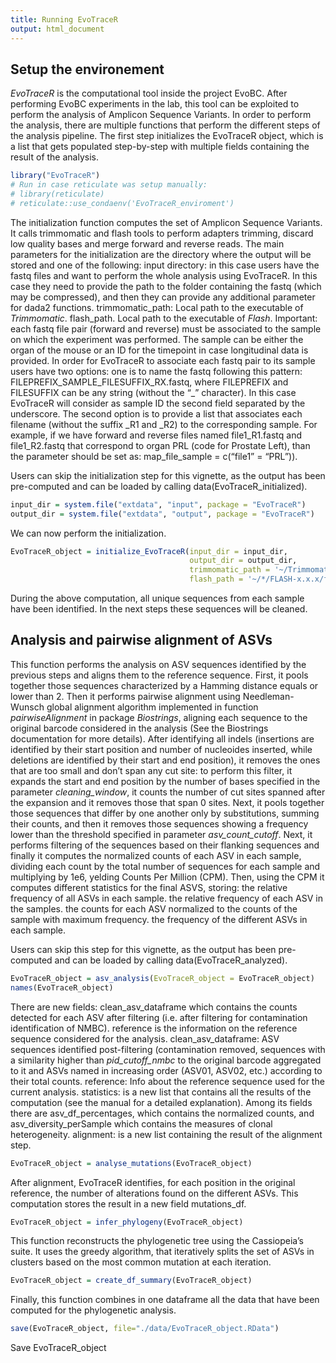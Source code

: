 ```yaml
---
title: Running EvoTraceR
output: html_document
---
```


## Setup the environement

*EvoTraceR* is the computational tool inside the project EvoBC. After performing EvoBC experiments in the lab, this tool can be exploited to perform the analysis of Amplicon Sequence Variants. 
In order to perform the analysis, there are multiple functions that perform the different steps of the analysis pipeline. 
The first step initializes the EvoTraceR object, which is a list that gets populated step-by-step with multiple fields containing the result of the analysis. 


```r
library("EvoTraceR")
# Run in case reticulate was setup manually:
# library(reticulate)
# reticulate::use_condaenv('EvoTraceR_enviroment')
```

The initialization function computes the set of Amplicon Sequence Variants.
It calls trimmomatic and flash tools to perform adapters trimming, discard low quality bases and merge forward and reverse reads.
The main parameters for the initialization are the directory where the output will be stored and one of the following: 
input directory: in this case users have the fastq files and want to perform the whole analysis using EvoTraceR. In this case they need to provide the path to the folder containing the fastq (which may be compressed), and then they can provide any additional parameter for dada2 functions. 
trimmomatic_path: Local path to the executable of *Trimmomatic*. 
flash_path. Local path to the executable of *Flash*.
Important: each fastq file pair (forward and reverse) must be associated to the sample on which the experiment was performed. The sample can be either the organ of the mouse or an ID for the timepoint in case longitudinal data is provided. 
In order for EvoTraceR to associate each fastq pair to its sample users have two options: 
one is to name the fastq following this pattern: FILEPREFIX_SAMPLE_FILESUFFIX_RX.fastq, where FILEPREFIX and FILESUFFIX can be any string (without the "_" character). In this case EvoTraceR will consider as sample ID the second field separated by the underscore. 
The second option is to provide a list that associates each filename (without the suffix _R1 and _R2) to the corresponding sample. For example, if we have forward and reverse files named file1_R1.fastq and file1_R2.fastq that correspond to organ PRL (code for Prostate Left), than the parameter should be set as: map_file_sample = c("file1" = "PRL")). 

Users can skip the initialization step for this vignette, as the output has been pre-computed and can be loaded by calling data(EvoTraceR_initialized). 

```r
input_dir = system.file("extdata", "input", package = "EvoTraceR")
output_dir = system.file("extdata", "output", package = "EvoTraceR")
```

We can now perform the initialization. 

```r
EvoTraceR_object = initialize_EvoTraceR(input_dir = input_dir, 
                                        output_dir = output_dir, 
                                        trimmomatic_path = '~/Trimmomatic 0.xx/trimmomatic-0.xx.jar',
                                        flash_path = '~/*/FLASH-x.x.x/flash')
```

During the above computation, all unique sequences from each sample have been identified. In the next steps these sequences will be cleaned.

## Analysis and pairwise alignment of ASVs

This function performs the analysis on ASV sequences identified by the previous steps and aligns them to the reference sequence.
First, it pools together those sequences characterized by a Hamming distance equals or lower than 2. 
Then it performs pairwise alignment using Needleman-Wunsch global alignment algorithm implemented in function *pairwiseAlignment*
in package *Biostrings*, aligning each sequence to the original barcode considered in the analysis 
(See the Biostrings documentation \href{https://www.rdocumentation.org/packages/Biostrings/versions/2.40.2/topics/pairwiseAlignment}{here} for more details).
After identifying all indels (insertions are identified by their start position and number of nucleoides inserted, while deletions are identified by their start and end position),
it removes the ones that are too small and don't span any cut site: to perform this filter, it expands the start and end position by the number of bases specified in the parameter *cleaning_window*,
it counts the number of cut sites spanned after the expansion and it removes those that span 0 sites.
Next, it pools together those sequences that differ by one another only by substitutions, summing their counts, and then it removes
those sequences showing a frequency lower than the threshold specified in parameter *asv_count_cutoff*.
Next, it performs filtering of the sequences based on their flanking sequences and finally it computes the normalized counts of each ASV in each sample,
dividing each count by the total number of sequences for each sample and multiplying by 1e6, yelding Counts Per Million (CPM).
Then, using the CPM it computes different statistics for the final ASVS, storing:
the relative frequency of all ASVs in each sample. 
the relative frequency of each ASV in the samples.
the counts for each ASV normalized to the counts of the sample with maximum frequency.
the frequency of the different ASVs in each sample.

Users can skip this step for this vignette, as the output has been pre-computed and can be loaded by calling data(EvoTraceR_analyzed). 

```r
EvoTraceR_object = asv_analysis(EvoTraceR_object = EvoTraceR_object)
names(EvoTraceR_object)
```

There are new fields: 
clean_asv_dataframe which contains the counts detected for each ASV after filtering (i.e. after filtering for contamination identification of NMBC). 
reference is the information on the reference sequence considered for the analysis.
clean_asv_dataframe: ASV sequences identified post-filtering (contamination removed,
sequences with a similarity higher than *pid_cutoff_nmbc* to the original barcode
aggregated to it and ASVs named in increasing order (ASV01, ASV02, etc.) according
to their total counts. 
reference: Info about the reference sequence used for the current analysis. 
statistics: is a new list that contains all the results of the computation (see the manual for a detailed explanation). Among its fields there are asv_df_percentages, which contains the normalized counts, and asv_diversity_perSample which contains the measures of clonal heterogeneity. 
alignment: is a new list containing the result of the alignment step. 

```r
EvoTraceR_object = analyse_mutations(EvoTraceR_object)
```

After alignment, EvoTraceR identifies, for each position in the original reference, the number of alterations found on the different ASVs. 
This computation stores the result in a new field mutations_df. 

```r
EvoTraceR_object = infer_phylogeny(EvoTraceR_object)
```
This function reconstructs the phylogenetic tree using the Cassiopeia's suite. 
It uses the greedy algorithm, that iteratively splits the set of ASVs in clusters
based on the most common mutation at each iteration.

```r
EvoTraceR_object = create_df_summary(EvoTraceR_object)
```

Finally, this function combines in one dataframe all the data that have been computed for the phylogenetic analysis.

```r
save(EvoTraceR_object, file="./data/EvoTraceR_object.RData")
```
Save EvoTraceR_object
